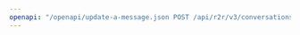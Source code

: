 ---
openapi: "/openapi/update-a-message.json POST /api/r2r/v3/conversations/{id}/messages/{message_id}"
---
